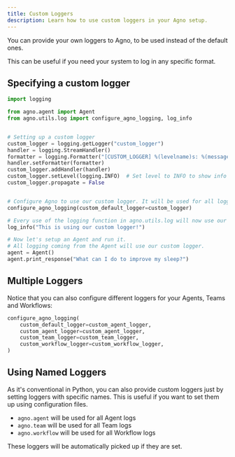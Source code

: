 ```yaml
---
title: Custom Loggers
description: Learn how to use custom loggers in your Agno setup.
---
```


You can provide your own loggers to Agno, to be used instead of the default ones.

This can be useful if you need your system to log in any specific format.

## Specifying a custom logger

```python
import logging

from agno.agent import Agent
from agno.utils.log import configure_agno_logging, log_info


# Setting up a custom logger
custom_logger = logging.getLogger("custom_logger")
handler = logging.StreamHandler()
formatter = logging.Formatter("[CUSTOM_LOGGER] %(levelname)s: %(message)s")
handler.setFormatter(formatter)
custom_logger.addHandler(handler)
custom_logger.setLevel(logging.INFO)  # Set level to INFO to show info messages
custom_logger.propagate = False


# Configure Agno to use our custom logger. It will be used for all logging.
configure_agno_logging(custom_default_logger=custom_logger)

# Every use of the logging function in agno.utils.log will now use our custom logger.
log_info("This is using our custom logger!")

# Now let's setup an Agent and run it.
# All logging coming from the Agent will use our custom logger.
agent = Agent()
agent.print_response("What can I do to improve my sleep?")
```

## Multiple Loggers

Notice that you can also configure different loggers for your Agents, Teams and Workflows:

```python
configure_agno_logging(
    custom_default_logger=custom_agent_logger,
    custom_agent_logger=custom_agent_logger,
    custom_team_logger=custom_team_logger,
    custom_workflow_logger=custom_workflow_logger,
)
```

## Using Named Loggers

As it's conventional in Python, you can also provide custom loggers just by setting loggers with specific names. This is useful if you want to set them up using configuration files.

- `agno.agent` will be used for all Agent logs
- `agno.team` will be used for all Team logs
- `agno.workflow` will be used for all Workflow logs

These loggers will be automatically picked up if they are set.
